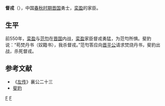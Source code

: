 {{Infobox 先秦人物
|名稱=督戎
|姓=
|氏=
|名=
|字=
|别名=
|别字=
|諡号=
|官位=
|時代=春秋
|國家=[[晋国|晋国]]
|身份=[[晋国|晋国]]勇士
|出生日期=
|逝世日期=前550年
}}
'''督戎'''（{{bd|？||前550年||catIdx=D}}），中国[[春秋时期|春秋时期]][[晋国|晋国]]勇士，[[栾盈|栾盈]]的家臣。
==生平==
前550年，[[栾盈|栾盈]]与[[范匄|范匄]]在[[晋国|晋国]]内战，[[栾盈|栾盈]]家臣督戎勇猛，为范匄所惧。斐豹说：“苟焚丹书（奴籍书），我杀督戎。”范匄答应向[[晋平公|晋平公]]请求焚烧丹书，斐豹出战，杀死督戎。

==参考文献==
*《[[左传|左传]]》襄公二十三
*[[斐豹|斐豹]]

[[Category:晋国|F]]
[[Category:春秋军事人物|F]]